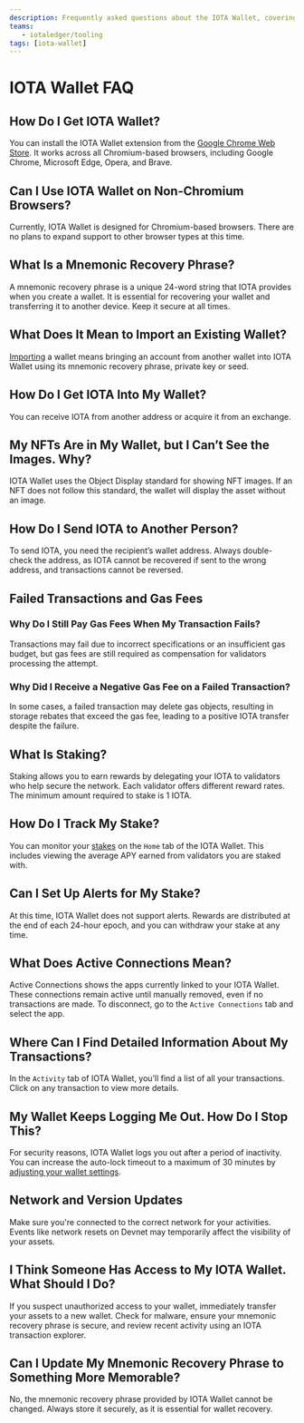 ```yaml
---
description: Frequently asked questions about the IOTA Wallet, covering topics like installation, security, transactions, and staking.
teams:
   - iotaledger/tooling
tags: [iota-wallet]
---
```


# IOTA Wallet FAQ

## How Do I Get IOTA Wallet?

You can install the IOTA Wallet extension from the [Google Chrome Web Store](https://chromewebstore.google.com/detail/iota-wallet/iidjkmdceolghepehaaddojmnjnkkija).
It works across all Chromium-based browsers, including Google Chrome, Microsoft Edge, Opera, and Brave.

## Can I Use IOTA Wallet on Non-Chromium Browsers?

Currently, IOTA Wallet is designed for Chromium-based browsers.
There are no plans to expand support to other browser types at this time.

## What Is a Mnemonic Recovery Phrase?

A mnemonic recovery phrase is a unique 24-word string that IOTA provides when you create a wallet.
It is essential for recovering your wallet and transferring it to another device.
Keep it secure at all times.

## What Does It Mean to Import an Existing Wallet?

[Importing](how-to/multi-account.mdx#import-a-profile) a wallet means bringing an account from another wallet into IOTA Wallet using its mnemonic recovery phrase,
private key or seed.

## How Do I Get IOTA Into My Wallet?

You can receive IOTA from another address or acquire it from an exchange.

## My NFTs Are in My Wallet, but I Can’t See the Images. Why?

IOTA Wallet uses the Object Display standard for showing NFT images.
If an NFT does not follow this standard, the wallet will display the asset without an image.

## How Do I Send IOTA to Another Person?

To send IOTA, you need the recipient’s wallet address.
Always double-check the address, as IOTA cannot be recovered if sent to the wrong address,
and transactions cannot be reversed.

## Failed Transactions and Gas Fees

### Why Do I Still Pay Gas Fees When My Transaction Fails?

Transactions may fail due to incorrect specifications or an insufficient gas budget, but gas fees are still required as
compensation for validators processing the attempt.

### Why Did I Receive a Negative Gas Fee on a Failed Transaction?

In some cases, a failed transaction may delete gas objects, resulting in storage rebates that exceed the gas fee,
leading to a positive IOTA transfer despite the failure.

## What Is Staking?

Staking allows you to earn rewards by delegating your IOTA to validators who help secure the network.
Each validator offers different reward rates.
The minimum amount required to stake is 1 IOTA.

## How Do I Track My Stake?

You can monitor your [stakes](how-to/stake.mdx#view-your-current-stakes) on the `Home` tab of the IOTA Wallet.
This includes viewing the average APY earned from validators you are staked with.

## Can I Set Up Alerts for My Stake?

At this time, IOTA Wallet does not support alerts.
Rewards are distributed at the end of each 24-hour epoch, and you can withdraw your stake at any time.

## What Does Active Connections Mean?

Active Connections shows the apps currently linked to your IOTA Wallet.
These connections remain active until manually removed, even if no transactions are made.
To disconnect, go to the `Active Connections` tab and select the app.

## Where Can I Find Detailed Information About My Transactions?

In the `Activity` tab of IOTA Wallet, you’ll find a list of all your transactions.
Click on any transaction to view more details.

## My Wallet Keeps Logging Me Out. How Do I Stop This?

For security reasons, IOTA Wallet logs you out after a period of inactivity.
You can increase the auto-lock timeout to a maximum of 30 minutes by [adjusting your wallet settings](how-to/basics.mdx#enable-auto-lock-for-your-iota-wallet).

## Network and Version Updates

Make sure you're connected to the correct network for your activities.
Events like network resets on Devnet may temporarily affect the visibility of your assets.

## I Think Someone Has Access to My IOTA Wallet. What Should I Do?

If you suspect unauthorized access to your wallet, immediately transfer your assets to a new wallet.
Check for malware, ensure your mnemonic recovery phrase is secure,
and review recent activity using an IOTA transaction explorer.

## Can I Update My Mnemonic Recovery Phrase to Something More Memorable?

No, the mnemonic recovery phrase provided by IOTA Wallet cannot be changed.
Always store it securely, as it is essential for wallet recovery.
